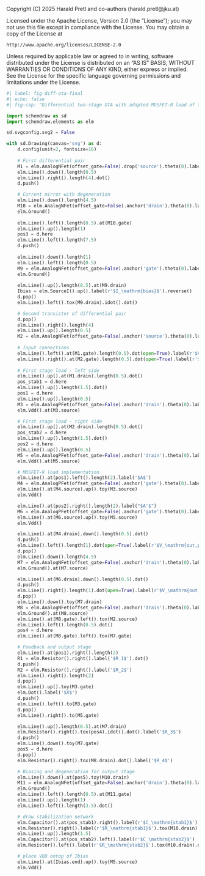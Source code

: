 ::: {.content-hidden}
Copyright (C) 2025 Harald Pretl and co-authors (harald.pretl@jku.at)

Licensed under the Apache License, Version 2.0 (the "License");
you may not use this file except in compliance with the License.
You may obtain a copy of the License at

    http://www.apache.org/licenses/LICENSE-2.0

Unless required by applicable law or agreed to in writing, software
distributed under the License is distributed on an "AS IS" BASIS,
WITHOUT WARRANTIES OR CONDITIONS OF ANY KIND, either express or implied.
See the License for the specific language governing permissions and
limitations under the License.
:::

```python
#| label: fig-diff-ota-final
#| echo: false
#| fig-cap: "Differential two-stage OTA with adapted MOSFET-R load of first stage and output common-mode control by MOSFET-R load in second stage."

import schemdraw as sd
import schemdraw.elements as elm

sd.svgconfig.svg2 = False

with sd.Drawing(canvas='svg') as d:
    d.config(unit=2, fontsize=16)
    
    # First differential pair
    M1 = elm.AnalogNFet(offset_gate=False).drop('source').theta(0).label('$M_1$', ofst=-1.5).reverse()
    elm.Line().down().length(0.5)
    elm.Line().right().length(4).dot()
    d.push()

    # Current mirror with degeneration
    elm.Line().down().length(4.5)
    M10 = elm.AnalogNFet(offset_gate=False).anchor('drain').theta(0).label('$M_{10}$', ofst=-1.5).reverse()
    elm.Ground()
    
    elm.Line().left().length(0.5).at(M10.gate)
    elm.Line().up().length(1)
    pos3 = d.here
    elm.Line().left().length(7.5)
    d.push()
    
    elm.Line().down().length(1)
    elm.Line().left().length(0.5)
    M9 = elm.AnalogNFet(offset_gate=False).anchor('gate').theta(0).label('$M_9$')
    elm.Ground()
    
    elm.Line().up().length(8.5).at(M9.drain)
    Ibias = elm.SourceI().up().label(r'$I_\mathrm{bias}$').reverse()
    d.pop()
    elm.Line().left().tox(M9.drain).idot().dot()

    # Second transistor of differential pair
    d.pop()
    elm.Line().right().length(4)
    elm.Line().up().length(0.5)
    M2 = elm.AnalogNFet(offset_gate=False).anchor('source').theta(0).label('$M_2$')
    
    # Input connections
    elm.Line().left().at(M1.gate).length(0.5).dot(open=True).label(r'$V_\mathrm{in,p}$', 'left')
    elm.Line().right().at(M2.gate).length(0.5).dot(open=True).label(r'$V_\mathrm{in,n}$', 'right')
    
    # First stage load - left side
    elm.Line().up().at(M1.drain).length(0.5).dot()
    pos_stab1 = d.here
    elm.Line().up().length(1.5).dot()
    pos1 = d.here
    elm.Line().up().length(0.5)
    M3 = elm.AnalogPFet(offset_gate=False).anchor('drain').theta(0).label('$M_3$')
    elm.Vdd().at(M3.source)

    # First stage load - right side
    elm.Line().up().at(M2.drain).length(0.5).dot()
    pos_stab2 = d.here
    elm.Line().up().length(1.5).dot()
    pos2 = d.here
    elm.Line().up().length(0.5)
    M5 = elm.AnalogPFet(offset_gate=False).anchor('drain').theta(0).label('$M_5$', ofst=-1.5).reverse()
    elm.Vdd().at(M5.source)

    # MOSFET-R load implementation
    elm.Line().at(pos1).left().length(2).label('$A$')
    M4 = elm.AnalogPFet(offset_gate=False).anchor('gate').theta(0).label('$M_4$')
    elm.Line().at(M4.source).up().toy(M3.source)
    elm.Vdd()

    elm.Line().at(pos2).right().length(2).label("$A'$")
    M6 = elm.AnalogPFet(offset_gate=False).anchor('gate').theta(0).label('$M_6$', ofst=-1.5).reverse()
    elm.Line().at(M6.source).up().toy(M5.source)
    elm.Vdd()

    elm.Line().at(M4.drain).down().length(0.5).dot()
    d.push()
    elm.Line().left().length(1).dot(open=True).label(r'$V_\mathrm{out,p}$', 'left')
    d.pop()
    elm.Line().down().length(4.5)
    M7 = elm.AnalogNFet(offset_gate=False).anchor('drain').theta(0).label('$M_7$')
    elm.Ground().at(M7.source)

    elm.Line().at(M6.drain).down().length(0.5).dot()
    d.push()
    elm.Line().right().length(1).dot(open=True).label(r'$V_\mathrm{out,n}$', 'right')
    d.pop()
    elm.Line().down().toy(M7.drain)
    M8 = elm.AnalogNFet(offset_gate=False).anchor('drain').theta(0).label('$M_8$', ofst=-1.5).reverse()
    elm.Ground().at(M8.source)
    elm.Line().at(M8.gate).left().tox(M2.source)
    elm.Line().left().length(0.5).dot()
    pos4 = d.here
    elm.Line().at(M8.gate).left().tox(M7.gate)

    # Feedback and output stage
    elm.Line().at(pos1).right().length(2)
    R1 = elm.Resistor().right().label('$R_1$').dot()
    d.push()
    R2 = elm.Resistor().right().label('$R_2$')
    elm.Line().right().length(2)
    d.pop()
    elm.Line().up().toy(M3.gate)
    elm.Dot().label('$X$')
    d.push()
    elm.Line().left().to(M3.gate)
    d.pop()
    elm.Line().right().to(M5.gate)

    elm.Line().up().length(0.5).at(M7.drain)
    elm.Resistor().right().tox(pos4).idot().dot().label('$R_3$')
    d.push()
    elm.Line().down().toy(M7.gate)
    pos5 = d.here
    d.pop()
    elm.Resistor().right().tox(M8.drain).dot().label('$R_4$')

    # Biasing and degeneration for output stage
    elm.Line().down().at(pos5).toy(M10.drain)
    M11 = elm.AnalogNFet(offset_gate=False).anchor('drain').theta(0).label('$M_{11}$', ofst=-1.5).reverse()
    elm.Ground()
    elm.Line().left().length(0.5).at(M11.gate)
    elm.Line().up().length(1)
    elm.Line().left().length(3.5).dot()

    # draw stabilization network
    elm.Capacitor().at(pos_stab1).right().label(r'$C_\mathrm{stab1}$')
    elm.Resistor().right().label(r'$R_\mathrm{stab1}$').tox(M10.drain).dot()
    elm.Line().up().length(1.5)
    elm.Capacitor().at(pos_stab2).left().label(r'$C_\mathrm{stab2}$')
    elm.Resistor().left().label(r'$R_\mathrm{stab2}$').tox(M10.drain).dot()

    # place VDD ontop of Ibias
    elm.Line().at(Ibias.end).up().toy(M5.source)
    elm.Vdd()
```
